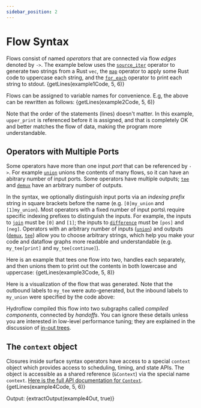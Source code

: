 ```yaml
---
sidebar_position: 2
---
```


# Flow Syntax
Flows consist of named _operators_ that are connected via flow _edges_ denoted by `->`. The example below
uses the [`source_iter`](./surface_ops_gen.md#source_iter) operator to generate two strings from a Rust `vec`, the
[`map`](./surface_ops_gen.md#map) operator to apply some Rust code to uppercase each string, and the [`for_each`](./surface_ops_gen.md#for_each)
operator to print each string to stdout.
<CodeBlock language="rust">{getLines(example1Code, 5, 6)}</CodeBlock>

Flows can be assigned to variable names for convenience. E.g, the above can be rewritten as follows:
<CodeBlock language="rust">{getLines(example2Code, 5, 6)}</CodeBlock>

Note that the order of the statements (lines) doesn't matter. In this example, `upper_print` is
referenced before it is assigned, and that is completely OK and better matches the flow of
data, making the program more understandable.

## Operators with Multiple Ports
Some operators have more than one input _port_ that can be referenced by `->`. For example [`union`](./surface_ops_gen.md#union)
unions the contents of many flows, so it can have an abitrary number of input ports. Some operators have multiple outputs; [`tee`](./surface_ops_gen.md#tee) and [`demux`](./surface_ops_gen.md#demux)
have an arbitrary number of outputs.

In the syntax, we optionally distinguish input ports via an _indexing prefix_ string
in square brackets before the name (e.g. `[0]my_union` and `[1]my_union`). Most operators with a fixed number of input ports\ require specific indexing prefixes to 
distinguish the inputs. For example, the inputs to [`join`](./surface_ops_gen.md#join) must be `[0]` and `[1]`; the inputs to [`difference`](./surface_ops_gen.md#difference) must be `[pos]` and `[neg]`.
Operators with an arbitrary number of inputs ([`union`](./surface_ops_gen.md#union)) and outputs 
([`demux`](./surface_ops_gen.md#demux), [`tee`](./surface_ops_gen.md#tee)) 
allow you to choose arbitrary strings, which help you make your code and dataflow graphs more readable and understandable
(e.g. `my_tee[print]` and `my_tee[continue]`).

Here is an example that tees one flow into two, handles each separately, and then unions them to print out the contents in both lowercase and uppercase:
<CodeBlock language="rust">{getLines(example3Code, 5, 8)}</CodeBlock>

Here is a visualization of the flow that was generated. Note that the outbound labels to `my_tee` 
were auto-generated, but the inbound labels to `my_union` were specified by the code above:
<mermaid value={extractMermaid(example3Out)}></mermaid>

Hydroflow compiled this flow into two subgraphs called _compiled components_, connected by _handoffs_. You can ignore
these details unless you are interested in low-level performance tuning; they are explained in the discussion
of [in-out trees](../architecture/in-out_trees.md).
## The `context` object

Closures inside surface syntax operators have access to a special `context` object which provides
access to scheduling, timing, and state APIs. The object is accessible as a shared reference
(`&Context`) via the special name `context`.
[Here is the full API documentation for `Context`](https://hydro-project.github.io/hydroflow/doc/hydroflow/scheduled/context/struct.Context.html).
<CodeBlock language="rust">{getLines(example4Code, 5, 6)}</CodeBlock>

Output:
<CodeBlock language="console">{extractOutput(example4Out, true)}</CodeBlock>
